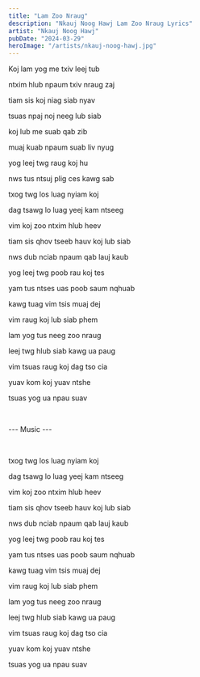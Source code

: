 ```yaml
---
title: "Lam Zoo Nraug"
description: "Nkauj Noog Hawj Lam Zoo Nraug Lyrics"
artist: "Nkauj Noog Hawj"
pubDate: "2024-03-29"
heroImage: "/artists/nkauj-noog-hawj.jpg"
---
```


Koj lam yog me txiv leej tub

ntxim hlub npaum txiv nraug zaj

tiam sis koj niag siab nyav

tsuas npaj noj neeg lub siab

koj lub me suab qab zib

muaj kuab npaum suab liv nyug

yog leej twg raug koj hu

nws tus ntsuj plig ces kawg sab

txog twg los luag nyiam koj

dag tsawg lo luag yeej kam ntseeg

vim koj zoo ntxim hlub heev

tiam sis qhov tseeb hauv koj lub siab

nws dub nciab npaum qab lauj kaub

yog leej twg poob rau koj tes

yam tus ntses uas poob saum nqhuab

kawg tuag vim tsis muaj dej

vim raug koj lub siab phem

lam yog tus neeg zoo nraug

leej twg hlub siab kawg ua paug

vim tsuas raug koj dag tso cia

yuav kom koj yuav ntshe

tsuas yog ua npau suav

<br />

--- Music ---

<br />

txog twg los luag nyiam koj

dag tsawg lo luag yeej kam ntseeg

vim koj zoo ntxim hlub heev

tiam sis qhov tseeb hauv koj lub siab

nws dub nciab npaum qab lauj kaub

yog leej twg poob rau koj tes

yam tus ntses uas poob saum nqhuab

kawg tuag vim tsis muaj dej

vim raug koj lub siab phem

lam yog tus neeg zoo nraug

leej twg hlub siab kawg ua paug

vim tsuas raug koj dag tso cia

yuav kom koj yuav ntshe

tsuas yog ua npau suav
